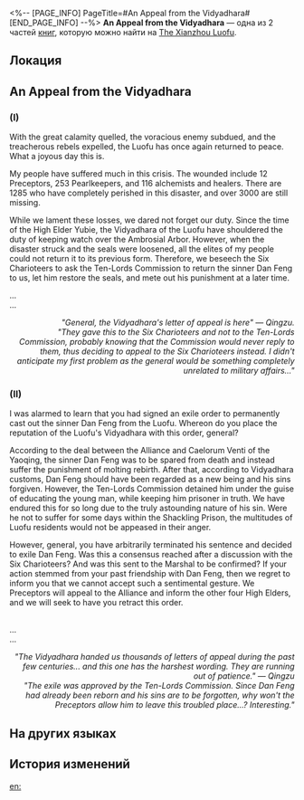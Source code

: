<%-- [PAGE_INFO]
PageTitle=#An Appeal from the Vidyadhara#
[END_PAGE_INFO] --%>
{{Дополнить}}
{{Книга Инфобокс
|id           = 199
|partIds      = 190422;190423
|Название     = 
|Изображение  = Иконка Пергамент Сяньчжоу.png
|Мир          = The Xianzhou Luofu
|Томов        = 2
|Автор        = <!--нужно добавить-->
|Описание     = A letter of appeal from the Vidyadhara Preceptors of the Luofu to the Six Charioteers.
|Том1         = {{tx}}
|Источник1    = {{tx|Отсутствует источник}}
|Том2         = {{tx}}
|Источник2    = {{tx|Отсутствует источник}}
|Персонажи    = 
|Фракции      = 
}}
'''An Appeal from the Vidyadhara''' — одна из 2 частей [[Книги|книг]], которую можно найти на [[The Xianzhou Luofu]].

==Локация==
{{Отметка карты|<!--название карты-->|<!--id отметки-->}}

==An Appeal from the Vidyadhara==
===(I)===
{{Размер|32|'''To the Esteemed Six Charioteers of the Luofu:'''}}

With the great calamity quelled, the voracious enemy subdued, and the treacherous rebels expelled, the Luofu has once again returned to peace. What a joyous day this is.

My people have suffered much in this crisis. The wounded include 12 Preceptors, 253 Pearlkeepers, and 116 alchemists and healers. There are 1285 who have completely perished in this disaster, and over 3000 are still missing.

While we lament these losses, we dared not forget our duty. Since the time of the High Elder Yubie, the Vidyadhara of the Luofu have shouldered the duty of keeping watch over the Ambrosial Arbor. However, when the disaster struck and the seals were loosened, all the elites of my people could not return it to its previous form. Therefore, we beseech the Six Charioteers to ask the Ten-Lords Commission to return the sinner Dan Feng to us, let him restore the seals, and mete out his punishment at a later time.

<div align="right">{{Размер|32|'''Yours respectfully,<br />
Suguang, Vidyadhara Preceptor'''}}</div>

...<br />
...

<div align="right">''"General, the Vidyadhara's letter of appeal is here" &mdash; Qingzu.''<br />
''"They gave this to the Six Charioteers and not to the Ten-Lords Commission, probably knowing that the Commission would never reply to them, thus deciding to appeal to the Six Charioteers instead. I didn't anticipate my first problem as the general would be something completely unrelated to military affairs..."''</div>

===(II)===
{{Размер|32|'''To the Esteemed General Jing Yuan:'''}}

I was alarmed to learn that you had signed an exile order to permanently cast out the sinner Dan Feng from the Luofu. Whereon do you place the reputation of the Luofu's Vidyadhara with this order, general?

According to the deal between the Alliance and Caelorum Venti of the Yaoqing, the sinner Dan Feng was to be spared from death and instead suffer the punishment of molting rebirth. After that, according to Vidyadhara customs, Dan Feng should have been regarded as a new being and his sins forgiven. However, the Ten-Lords Commission detained him under the guise of educating the young man, while keeping him prisoner in truth. We have endured this for so long due to the truly astounding nature of his sin. Were he not to suffer for some days within the Shackling Prison, the multitudes of Luofu residents would not be appeased in their anger.

However, general, you have arbitrarily terminated his sentence and decided to exile Dan Feng. Was this a consensus reached after a discussion with the Six Charioteers? And was this sent to the Marshal to be confirmed? If your action stemmed from your past friendship with Dan Feng, then we regret to inform you that we cannot accept such a sentimental gesture. We Preceptors will appeal to the Alliance and inform the other four High Elders, and we will seek to have you retract this order.

<div align="right">{{Размер|32|'''Yours respectfully,<br />
Shaoying, Vidyadhara Preceptor'''}}</div><br />...<br />
...

<div align="right">''"The Vidyadhara handed us thousands of letters of appeal during the past few centuries... and this one has the harshest wording. They are running out of patience." &mdash; Qingzu''<br />
''"The exile was approved by the Ten-Lords Commission. Since Dan Feng had already been reborn and his sins are to be forgotten, why won't the Preceptors allow him to leave this troubled place...? Interesting."''</div>

==На других языках==
{{На других языках
|en   = An Appeal from the Vidyadhara
|zhs  = 来自持明的诉折
|zht  = 來自持明的訴折
|ja   = 持明からの訴状
|ko   = 비디아다라로부터의 청원
|es   = Apelación de los vidyadhara
|fr   = Un appel des Vidyadhariens
|ru   = Официальные письма видьядхара
|th   = คำร้องเรียนจาก Vidyadhara
|vi   = Lời Kêu Gọi Từ Vidyadhara
|de   = Ein Ansuchen des Vidyadhara
|id   = Permohonan Banding dari Vidyadhara
|pt   = Um Apelo dos Vidyadharas
}}

==История изменений==
{{История изменений|3.5}}

[[en:]]